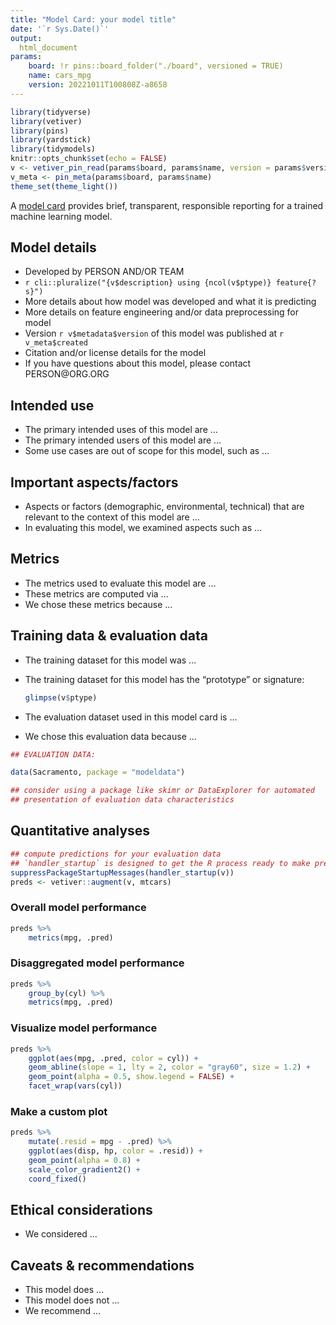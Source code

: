 ```yaml
---
title: "Model Card: your model title"
date: '`r Sys.Date()`'
output: 
  html_document
params:
    board: !r pins::board_folder("./board", versioned = TRUE)
    name: cars_mpg
    version: 20221011T100808Z-a8658
---
```


```r
library(tidyverse)
library(vetiver)
library(pins)
library(yardstick)
library(tidymodels)
knitr::opts_chunk$set(echo = FALSE)
v <- vetiver_pin_read(params$board, params$name, version = params$version)
v_meta <- pin_meta(params$board, params$name)
theme_set(theme_light())
```

A [model card](https://doi.org/10.1145/3287560.3287596) provides brief, transparent, responsible reporting for a trained machine learning model.

## Model details

- Developed by PERSON AND/OR TEAM
- `r cli::pluralize("{v$description} using {ncol(v$ptype)} feature{?s}")`
- More details about how model was developed and what it is predicting
- More details on feature engineering and/or data preprocessing for model
- Version `r v$metadata$version` of this model was published at `r v_meta$created`
- Citation and/or license details for the model
- If you have questions about this model, please contact PERSON@ORG.ORG

## Intended use

- The primary intended uses of this model are ...
- The primary intended users of this model are ...
- Some use cases are out of scope for this model, such as ...

## Important aspects/factors

- Aspects or factors (demographic, environmental, technical) that are relevant to the context of this model are ...
- In evaluating this model, we examined aspects such as ...

## Metrics

- The metrics used to evaluate this model are ...
- These metrics are computed via ...
- We chose these metrics because ...

## Training data & evaluation data

- The training dataset for this model was ...
- The training dataset for this model has the "prototype" or signature:

    ```r
    glimpse(v$ptype)
    ```

- The evaluation dataset used in this model card is ...
- We chose this evaluation data because ...

```r
## EVALUATION DATA:

data(Sacramento, package = "modeldata")

## consider using a package like skimr or DataExplorer for automated 
## presentation of evaluation data characteristics
```


## Quantitative analyses {.tabset}

```r
## compute predictions for your evaluation data
## `handler_startup` is designed to get the R process ready to make predictions
suppressPackageStartupMessages(handler_startup(v))
preds <- vetiver::augment(v, mtcars)
```


### Overall model performance

```r
preds %>%
    metrics(mpg, .pred)
```

### Disaggregated model performance

```r
preds %>%
    group_by(cyl) %>%
    metrics(mpg, .pred)
```

### Visualize model performance

```r
preds %>%
    ggplot(aes(mpg, .pred, color = cyl)) +
    geom_abline(slope = 1, lty = 2, color = "gray60", size = 1.2) +
    geom_point(alpha = 0.5, show.legend = FALSE) +
    facet_wrap(vars(cyl))
```

### Make a custom plot

```r
preds %>%
    mutate(.resid = mpg - .pred) %>%
    ggplot(aes(disp, hp, color = .resid)) +
    geom_point(alpha = 0.8) +
    scale_color_gradient2() +
    coord_fixed()
```


## Ethical considerations

- We considered ...

## Caveats & recommendations

- This model does ...
- This model does not ...
- We recommend ...



